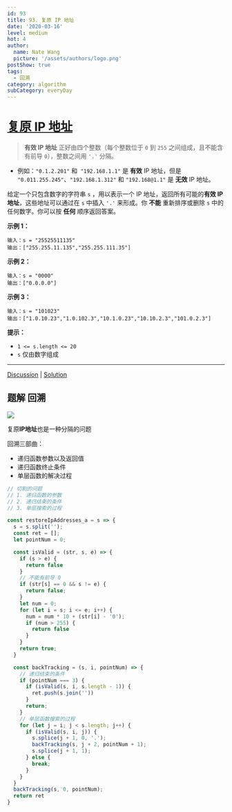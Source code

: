 ```yaml
---
id: 93
title: 93. 复原 IP 地址
date: '2020-03-16'
level: medium
hot: 4
author:
  name: Nate Wang
  picture: '/assets/authors/logo.png'
postShow: true
tags:
  - 回溯
category: algorithm
subCategory: everyDay
---
```


# [复原 IP 地址](https://leetcode-cn.com/problems/restore-ip-addresses/description/)



> **有效 IP 地址** 正好由四个整数（每个整数位于 `0` 到 `255` 之间组成，且不能含有前导 `0`），整数之间用 `'.'` 分隔。

- 例如：`"0.1.2.201"` 和` "192.168.1.1"` 是 **有效** IP 地址，但是 `"0.011.255.245"`、`"192.168.1.312"` 和 `"192.168@1.1"` 是 **无效** IP 地址。

给定一个只包含数字的字符串 `s` ，用以表示一个 IP 地址，返回所有可能的**有效 IP 地址**，这些地址可以通过在 `s` 中插入 `'.'` 来形成。你 **不能** 重新排序或删除 `s` 中的任何数字。你可以按 **任何** 顺序返回答案。

 

**示例 1：**

```
输入：s = "25525511135"
输出：["255.255.11.135","255.255.111.35"]
```

**示例 2：**

```
输入：s = "0000"
输出：["0.0.0.0"]
```

**示例 3：**

```
输入：s = "101023"
输出：["1.0.10.23","1.0.102.3","10.1.0.23","10.10.2.3","101.0.2.3"]
```

 

**提示：**

- `1 <= s.length <= 20`
- `s` 仅由数字组成

------

[Discussion](https://leetcode-cn.com/problems/restore-ip-addresses/comments/) | [Solution](https://leetcode-cn.com/problems/restore-ip-addresses/solution/)

## 题解 回溯



![](/Users/wangbaoqi/个人资源/图片素材搜集/博客/algorithm/backTracking/复原IP地址.svg)

复原**IP地址**也是一种分隔的问题

回溯三部曲：

- 递归函数参数以及返回值
- 递归函数终止条件
- 单层函数的解决过程



```js
// 切割的问题
// 1. 递归函数的参数
// 2. 递归结束的条件
// 3. 单层搜索的过程

const restoreIpAddresses_a = s => {
  s = s.split('');
  const ret = [];
  let pointNum = 0;

  const isValid = (str, s, e) => {
    if (s > e) {
      return false
    }
    // 不能有前导 0 
    if (str[s] == 0 && s != e) {
      return false;      
    }
    let num = 0;
    for (let i = s; i <= e; i++) {
      num = num * 10 + (str[i] - '0');
      if (num > 255) {
        return false
      }
    }
    return true;
  }

  const backTracking = (s, i, pointNum) => {
    // 递归结束的条件
    if (pointNum === 3) {
      if (isValid(s, i, s.length - 1)) {
        ret.push(s.join(''))
      }
      return;
    }
    // 单层函数搜索的过程
    for (let j = i; j < s.length; j++) {
      if (isValid(s, i, j)) {
        s.splice(j + 1, 0, '.');
        backTracking(s, j + 2, pointNum + 1);
        s.splice(j + 1, 1);
      } else {
        break;
      }
    }
  }
  backTracking(s, 0, pointNum);
  return ret
}
```


